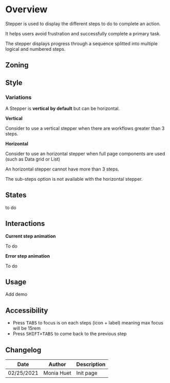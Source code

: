 
<Meta title="Components/Stepper/Overview" />

<FigmaLink href="https://www.figma.com/file/WUVKJmcDHfR7K1q1lYhaHk/?node-id=1%3A5" />


# Overview

Stepper is used to display the different steps to do to complete an action. 

It helps users avoid frustration and successfully complete a primary task.

The stepper displays progress through a sequence splitted into multiple logical and numbered steps.

## Zoning

<FigmaImage
	src="https://www.figma.com/file/qc8oUSyVJM67gSsbTShftt/%F0%9F%93%90-Zoning?node-id=345%3A135"
	alt="zoning image for the stepper"
/>

## Style

### Variations

A Stepper is **vertical by default** but can be horizontal.

**Vertical**

Consider to use a vertical stepper when there are workflows greater than 3 steps.

<FigmaImage
	src="https://www.figma.com/file/WUVKJmcDHfR7K1q1lYhaHk/Stepper?node-id=104%3A193"
	alt="vertical stepper example"
/>

**Horizontal**

Consider to use an horizontal stepper when full page components are used (such as Data grid or List) 

An horizontal stepper cannot have more than 3 steps. 

The sub-steps option is not available with the horizontal stepper.

<FigmaImage
	src="https://www.figma.com/file/WUVKJmcDHfR7K1q1lYhaHk/Stepper?node-id=1%3A717"
	alt="horizontal stepper example"
/>

## States

to do

## Interactions

**Current step animation**

To do

**Error step animation**

To do

## Usage

Add demo

## Accessibility

- Press <kbd>TABS</kbd> to focus is on each steps (icon + label) meaning max focus will be 15rem
- Press <kbd>SHIFT+TABS</kbd> to come back to the previous step

## Changelog

| Date       | Author     | Description |
| ---------- | ---------- | ----------- |
| 02/25/2021 | Monia Huet | Init page   |
